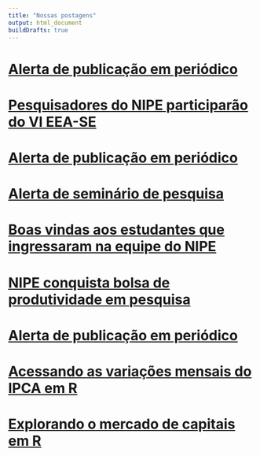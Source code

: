 ```yaml
---
title: "Nossas postagens"
output: html_document
buildDrafts: true
---
```


# [Alerta de publicação em periódico](/2025/07/20/alerta-de-publicação-em-periódico/)

# [Pesquisadores do NIPE participarão do VI EEA-SE](/2025/06/26/pesquisadores-do-nipe-participarão-do-vi-eea-se/)


# [Alerta de publicação em periódico](/2025/06/12/alerta-de-publicação-em-periódico/)

# [Alerta de seminário de pesquisa](/2025/03/06/alerta-de-seminario-de-pesquisa/)

# [Boas vindas aos estudantes que ingressaram na equipe do NIPE](/2025/05/13/boas-vindas-aos-estudantes-que-ingressaram-na-equipe-do-nipe/)

# [NIPE conquista bolsa de produtividade em pesquisa](/2025/05/08/nipe-conquista-bolsa-de-produtividade-em-pesquisa/)

# [Alerta de publicação em periódico](/2025/05/06/alerta-de-publicação-em-periódico/)

# [Acessando as variações mensais do IPCA em R](/2025/01/02/acessando-as-variações-mensais-do-ipca-em-r/)

# [Explorando o mercado de capitais em R](/2025/01/01/explorando-o-mercado-de-capitais-em-r/)
